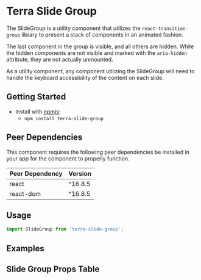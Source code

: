 


<Badge />

# Terra Slide Group

The SlideGroup is a utility component that utilizes the `react-transition-group` library to present a stack of components in an
animated fashion.

The last component in the group is visible, and all others are hidden. While the hidden components are not visible and
marked with the `aria-hidden` attribute, they are not actually unmounted.

As a utility component, any component utilizing the SlideGroup will need to handle the keyboard accessibility of the content on each slide.

## Getting Started

- Install with [npmjs](https://www.npmjs.com):
  - `npm install terra-slide-group`

<!-- AUTO-GENERATED-CONTENT:START Peer Dependencies -->
## Peer Dependencies

This component requires the following peer dependencies be installed in your app for the component to properly function.

| Peer Dependency | Version |
|-|-|
| react | ^16.8.5 |
| react-dom | ^16.8.5 |

<!-- AUTO-GENERATED-CONTENT:END -->

## Usage

```jsx
import SlideGroup from 'terra-slide-group';
```

## Examples 
<SlideGroupDemo title='Non-Animated SlideGroup' />
<SlideGroupDemoAnimated title='Animated SlideGroup' />

## Slide Group Props Table 
<SlideGroupPropsTable />
